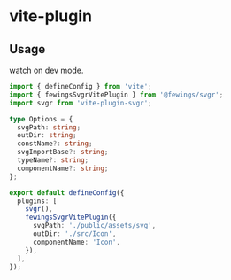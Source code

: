 # vite-plugin

## Usage

watch on dev mode.

```ts
import { defineConfig } from 'vite';
import { fewingsSvgrVitePlugin } from '@fewings/svgr';
import svgr from 'vite-plugin-svgr';

type Options = {
  svgPath: string;
  outDir: string;
  constName?: string;
  svgImportBase?: string;
  typeName?: string;
  componentName?: string;
};

export default defineConfig({
  plugins: [
    svgr(),
    fewingsSvgrVitePlugin({
      svgPath: './public/assets/svg',
      outDir: './src/Icon',
      componentName: 'Icon',
    }),
  ],
});
```

